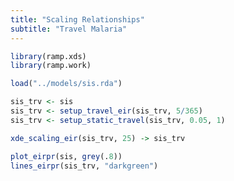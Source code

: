 ```yaml
---
title: "Scaling Relationships"
subtitle: "Travel Malaria"
---
```


```r
library(ramp.xds)
library(ramp.work)
```

```r
load("../models/sis.rda")
```

```r
sis_trv <- sis 
sis_trv <- setup_travel_eir(sis_trv, 5/365)
sis_trv <- setup_static_travel(sis_trv, 0.05, 1) 
```

```r
xde_scaling_eir(sis_trv, 25) -> sis_trv
```

```r
plot_eirpr(sis, grey(.8))
lines_eirpr(sis_trv, "darkgreen")
```
